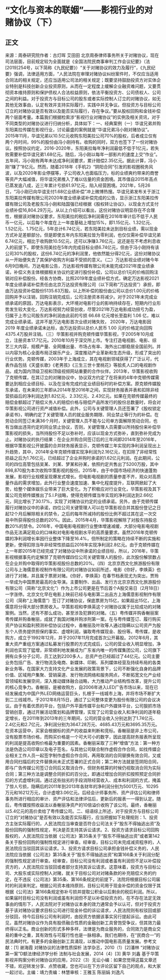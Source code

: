 # “文化与资本的联姻”——影视行业的对赌协议（下）
## 正文
来源：周泰研究院作者：古灯晖 艾田田 北京周泰律师事务所关于对赌协议，现在司法层面，目前规定较为全面就是《全国法院民商事审判工作会议纪要》（法[2019]254号，以下简称《九民纪要》）“关于对赌协议的效力及履行”，《九民纪要》强调，法律适用方面，“人民法院在审理对赌协议纠纷案件时，不仅应当适用合同法的相关规定，还应当适用公司法的相关规定；既要坚持鼓励投资方对实体企业特别是科技创新企业投资原则，从而在一定程度上缓解企业融资难问题，又要贯彻资本维持原则和保护债权人合法权益原则，依法平衡投资方、公司债权人、公司之间的利益。对于投资方与目标公司的股东或者实际控制人订立的对赌协议，如无其他无效事由，认定有效并支持实际履行，实践中并无争议。但投资方与目标公司订立的对赌协议是否有效以及能否实际履行，存在争议。”要从股权回购和金钱补偿两个层面考量。本篇我们根据检索涉“影视行业对赌协议”的实例及相关资讯，对于不同类型的对赌协议进行归纳分析，具体如下：一、经典案例（一）华谊兄弟并购东阳美拉传媒在影视行业，讨论最盛的案例就是“华谊兄弟冯小刚对赌协议”。2015年11月，华谊兄弟以10.5亿元收购东阳美拉公司70%的股权，后者成立仅有两个月时间，99%的股份由冯小刚持有。收购的同时，双方也签下了一份对赌协议。按照协议约定，2016-2020年，东阳美拉每年净利润最低不低于1亿元，若失败需要补偿华谊兄弟1.68亿元。随后，冯小刚以每年一部影片的速度上交“作业”。五年间，冯小刚有两年未达成净利润要求，累计赔偿2.35亿元。据此计算，冯小刚“赚了”8亿元。然而，随着2018年《手机2》“阴阳合同”引发的影视圈税务风波，以及2020年影业停摆等，子公司收入也面临压力，标的业绩爽约带来的商誉等资产大幅减值，将华谊兄弟推入了难以估量的资金困境。其市值自2015年高点已蒸发逾八成，近三年累计亏损61.97亿元，陷入经营困境。2021年，5月26日，“冯小刚已向华谊支付1.68亿业绩补偿”冲上微博热搜。华谊兄弟发布关于浙江东阳美拉传媒有限公司2020年度业绩承诺补偿完成的公告，显示浙江东阳美拉传媒有限公司及老股东冯小刚和陆国强已经根据《股权转让协议》，以现金方式支付业绩补偿16,804.29万元。从以上介绍可以看出，这份对赌协议明显存在不合理性，根据该对赌协议要求，东阳美拉的税后净利润需在2016年审计后不低于人民币一亿元，以后每个年度在上一年度基础上增加15%，即1.15亿元、1.32亿元、1.52亿元、1.75亿元，5年总计6.74亿元，若东阳美拉未达到目标业绩，需以现金方式补足差额部分。但是即使五年内东阳美拉皆为零利润，也仅仅需补偿华谊兄弟6.74亿元，相比于收购款10.5亿元，还可以净赚3.76亿元，这还是在不考虑利息收入的前提下。即使东阳美拉在5年内完成目标业绩6.74亿元，但由于冯小刚持有该公司30%的股权，这份6.74亿元的净利润里，他依然能分得2亿元，这份对赌协议从一开始便失去了其保护收购方利益不受损的意义。（二）万达影视业绩对赌今年6月9日晚间，万达电影公告，万达影视传媒有限公司未能完成2021年度业绩承诺，补偿义务主体根据相关协议约定进行股份补偿，公司以总价1元的价格回购注销对应补偿股份。经各方协商，比照2019年度业绩补偿方式，确定万达影视2021年度业绩承诺补偿责任由北京万达投资有限公司（以下简称“万达投资”）承担，即由万达投资补偿股份5135.63万股。以上所补偿的股份由公司以总价1.00元的价格回购并予以注销，回购注销完成后，公司注册资本将减少。对于2021年未完成业绩承诺的原因，万达电影表示，大环境对电影行业的影响持续存在，短期内行业形势发生较大变化，万达影视努力经营创收，尽管2021年万达电影成功扭亏为盈，归属于上市公司股东的净利润由此前的亏损 66.68 亿元增长至盈利 1.06 亿，难以完成业绩承诺。这并不是万达电影首次业绩对赌失败， 2020年，万达电影因2019 年度业绩承诺未达标，由万达投资以总价人民币 1.00 元的价格定向回购4375.4万股并注销。（三）华策影视并购克顿传媒华策影视，于2005年10月成立，注册资本17.7亿元。2010年10月于深交所上市。专注打造电视剧、电影、综艺三大内容，规模产量、全网播出量、市场占有率、海外出口额稳居全国前列。并以内容为核心全面布局泛娱乐产业，深度推动产业革新和生态升级，形成了突出的行业优势。克顿传媒，2003年于上海成立，其在电视剧领域获得了广泛认可，代表作品包括《天盛长歌》《老男孩》《三生三世十里桃花》等脍炙人口的电视剧作品，成为国内顶级卫视和顶级视频网站重要的合作伙伴。2013年，华策影视收购了克顿传媒，在其订立的对赌协议中，协议双方约定了在将来的4年中克顿传媒需要达到相应业绩目标、以及在没有完成约定业绩目标时的补偿方案。原克顿传媒股东承诺，在未来的三年即从2014年至2016年之间，实现财务报表并表和扣除非经营损益后的净利润达到1.82亿元、2.33亿元、2.43亿元。如果在克顿传媒最终的赔偿金额超过了赔偿义务人的赔偿价格与赔偿产品所发行的股份总数量时，将会对华策影视公司进行资产减值补偿。此外，公司与关键管理人员还签署了《股权锁定承诺书》，明确约定了关键管理人员的就业服务期限、同业禁止等行为的补偿。在劳动合同签订未满36个月时，关键管理人员不能与公司单方面解除劳动合同，也有当做出违背约定的同业禁止协议，否则，关键管理人员需要以所持股份来补偿华策影视的损失，当所持股份不足以弥补时，应该以现金方式弥补，直到弥补完成为止。对赌协议的执行结果：在企业并购合同签订后的三年间即2014年至2016年，根据华策影视公开披露的合并财务报表显示，克顿传媒三年实现的净利润呈现出上升趋势，其中，2014年全年克顿传媒实现净利润为2.16亿元，在扣除了非经常性损益之后为1.76亿元，已经超过了企业并购时承诺的1.62亿元利润。在此期间，公司的四位高管包括吴某、刘某、梦某和孙某，依照约定共售出了5200万股，其中898,870股为本次收购华策影视的股份。2015年，由于中国市场经济的快速蓬勃发展，影视行业规模呈现爆发式增长。但电影电视剧的质量参差不齐，观众对高质量作品的需求增加，此外行业整合速度加速、集中化程度提升，互联网掀起了大势，给整个媒体娱乐业带来了巨大变化。为了积极应对行业变化，华策影视及其下属公司克顿传媒推出了S.I.P战略，使得克顿传媒当年实现的净利润达到2.66亿元，同比增长了30.17%，实现了对赌协议约定的业绩承诺。另外，由于克顿传媒履行对赌协议中的承诺，四位公司关键管理人可以在华策影视合并其股份登记之日起12个月后解除相关的禁令，之后的每年所减持的股份比例不超过其在这一次交易中所获得股份总数的20%。因此，2015年4月，华策影视解除了对股东持股总数20%的禁令。2016年，中国电影电视剧行业整体增速减缓，大部分电影电视剧作品无法满足观众的口味和对电影电视剧水平的高质量要求。虽然2016年克顿传媒的净利润增长率因行业整体下降至16.4%，但所制定的策略在持续不断的实施和更新，使得扣除当年非经常性损益后2016年实现净利润2.8亿元。由于克顿传媒在上一年即2015年已经完成了对赌协议中所承诺的业绩目标，所以，2016年，华策影视根据事先约定解禁了克顿传媒四位公司关键管理人的股份，此次股份解禁数占在企业并购中取得的华策影视股份总数的20%。（四）北京京西文化旅游股份有限公司与上海儒意影视制作有限公司的对赌协议如前所述，电影《你好，李焕英》也进行了对赌，并且属于票房对赌。《你好，李焕英》在春节档表现尤为突出，贾玲一举成为中国票房最高的女导演。主要制作、出品、发行方北京京西文化旅游股份有限公司（简称“北京文化”）作为上市公司更是在节后首个A股交易日（2月18日）一字涨停。北京文化早在电影上映前已经与电影第二出品方上海儒意影视制作有限公司（简称“上海儒意”）签订了对赌协议，保底票房为15亿，如果超出15亿，上海儒意将分得大部分票房收入。华策影视和李焕英这个对赌协议属于比较成功的对赌案例。当然，还有不那么成功，甚至涉及犯罪的对赌。（五）粤传媒并购香榭丽案粤传媒并购香榭丽，成就了我国对赌并购涉刑第一案。在与粤传媒签订、履行购买资产协议和盈利预测补偿协议过程中，香榭丽及叶玫等人通过隐瞒以公司资产为股东个人债务提供担保的事实、虚增利润，骗取粤传媒现金、股份等。粤传媒，是收购方，成立于1992年12月，并于2007年11月完成首次公开募股。2012年6月，其重大资产重组方案通过私募发行股票的方式完成后，公司的营业收入明显增加，净利润也实现了猛增，非常顺利地发展成为广东省内唯一的传媒集团公司，公司旗下拥有众多分子公司，员工达到2200多人，总资产也已经超过了44亿元。公司主要业务包括广告、发行物流及电商、新媒体、印刷、系列媒体经营及持续布局的各类新业务等。在国家大力支持文化产业发展的政策背景下，公司不断强化自身的品牌价值、区域用户集聚、营销渠道、发行物流网络和服务网点，不断拓宽文化产业经营领域和发展空间，深入推动媒体融合战略，大力推动产业结构性改革，提升公司的核心竞争力。香榭丽，是被收购方，自2006年进入LED广告市场以来，现在已经发展成为中国户外LED网络运营巨头，扎根于一线城市上海，并将市场不断扩大到二三线城市。于2012年8月15日，通过了公司整体变更为股份有限公司的会议决议。由于有着优质的平台，包括户外平面传媒平台和户外媒体平台，公司狠抓市场营销创意，通过开展活动策划和品牌管理，实现了公司营业收入和净利润的逐年稳定增长，在2011年到2013年的三年期间，公司的营业收入分别达到了1.74亿元、2.4亿元和2.7亿元，净利润分别为3647.28万元、4685.43万元和3695.35万元。在资本运营中，买家会根据标的资产的收益来判断和竞标。香榭丽是非上市公司，没有股票市场价格，而购买价格是一个可大可小的数字，因此提高财务报表所呈现的利润是提高收购价格最为重要的因素。香榭丽采取了三种“增值”方法：第一种方法是伪造公司印章以及电子签名，与其他公司联合制作虚假合作合同，如找传媒企业相关工作人员一起签字制作虚假合作合同，再用取消的合同替换有效合同，又或用合同扫描后的文件替换尚未正式签署的正式合同；第二种方法就是签阴阳合同，即与广告传媒公司签订合同后又取消合作，但财务核算的时候仍视取消合同为实际合同；第三种方法是调整合同折扣的百分比，即通过增加合同折扣按照预定合同折扣的方式虚增利润。通过这些拙劣的手段消除经营收入、成本和利润的方式，掩盖了惊人亏损，隐瞒后的2011年到2013年各财年的净利润分别为5001万元、10295万元和16212万元，合计虚增3.06亿元。后经会计师事务所、资产评估公司和律师事务所进行相应的审计、资产评估和法律评估后，更新后的报表一一得到认定。随后，粤传媒按照收益法以香榭丽净资产的10倍溢价收购了该公司。最终，香榭丽以5.4亿元的高价卖给了粤传媒公司。二、结语综上所述，对于投资方与目标公司订立的“对赌协议”是否有效以及能否实际履行，应当把握如下处理规则：1、投资方主张实际履行的，人民法院应当审查是否符合公司法关于“股东不得抽逃出资”及股份回购的强制性规定，判决是否支持其诉讼请求。2、投资方请求目标公司回购股权的，人民法院应当依据《公司法》第35条关于“股东不得抽逃出资”或者第142条关于股份回购的强制性规定进行审查。经审查，目标公司未完成减资程序的，人民法院应当驳回其诉讼请求。3、投资方请求目标公司承担金钱补偿义务的，人民法院应当依据《公司法》第35条关于“股东不得抽逃出资”和第166条关于利润分配的强制性规定进行审查。经审查，目标公司没有利润或者虽有利润但不足以补偿投资方的，人民法院应当驳回或者部分支持其诉讼请求。这意味着，投资方与目标公司、大股东或实际控制人对赌，就关于目标公司对对赌条款的补充赔偿义务的约定，在不违反《公司法》第35条、第166条规定的前提下，法院将根据目标公司届时的利润来判定。根据公司资本维持原则，目标公司用于现金补偿的资金仅限于其根据《公司法》第166条规定弥补亏损并提取公积金以后剩余的税后利润。所以，如果届时目标公司没有利润或虽有利润但不足以补偿投资方的，在不存在法定无效事由的情形下，人民法院对于对赌协议本身的效力通常会予以认可，但对于投资方基于该对赌协议要求目标公司进行现金补偿的诉讼请求，人民法院则有权驳回或部分驳回，待今后目标公司有利润时，由投资方依据该事实另行提起诉讼。由此可见，虽然对赌协议作为具有股债融合性质的金融创新工具曾饱受争议，但其效力最终得以正名。商业创新的形式多种多样，法律是为商业服务的，合同效力是商业交易的重中之重，其有效性与可履行性也是一脉相承。我们也期待，在“民商合一”的民法典时代，有更多的金融创新工具涌现，以推动中国电影高质量发展。参考文献：[1] 谢海霞 对赌协议的法律性质探析 法学杂志，2010（1）[2]潘林 “对赌协议第一案”D额法律经济学分析 法制与社会发展，2014（4）[3] 黄华 刘鑫 基于华策影视并购案分析对赌协议的应用，2022（3）无讼小编：如果您觉得这篇文章还不错，欢迎转发分享、点赞收藏，您也可以在下方评论区留下自己的观点，和大家一起讨论。主编：靖力责编：林慧审核：王雅玉 陈丽娟 刘逸凡